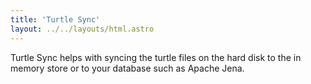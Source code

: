 ```yaml
---
title: 'Turtle Sync'
layout: ../../layouts/html.astro
---
```


Turtle Sync helps with syncing the turtle files on the hard disk to the in memory store or to your database such as Apache Jena.
